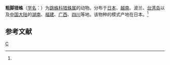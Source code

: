 {{Speciesbox 
| genus = Evarcha
| species = crassipes
| image = Pancorius crassipes.jpg
| authority = (Karsch, 1881)<ref name='id14712'>{{cite web| url =http://www.bioinfo.cn/db05/BjdwSpecies.php?action=view&id=14712| title =粗脚猎蛛| work =《中国动物物种编目数据库》| publisher =中国科学院微生物研究所| author =中国科学院动物研究所| accessdate =2009-04-28| deadurl =yes| archiveurl =https://web.archive.org/web/20160305022758/http://www.bioinfo.cn/db05/BjdwSpecies.php?action=view&id=14712| archivedate =2016-03-05}}</ref>
}}

'''粗脚猎蛛'''（[[学名|学名]]：{{lang|la|''Evarcha crassipes''}}）为[[跳蛛科|跳蛛科]][[猎蛛属|猎蛛属]]的动物。分布于[[日本|日本]]、[[越南|越南]]、波兰、[[台湾岛|台湾岛]]以及[[中国大陆|中国大陆]]的[[湖南|湖南]]、[[福建|福建]]、[[广西|广西]]、[[四川|四川]]等地。该物种的模式产地在日本。<ref name='id14712'/>

== 参考文献 ==
{{reflist}}
{{Taxonbar}}

[[Category:猎蛛属|C]]